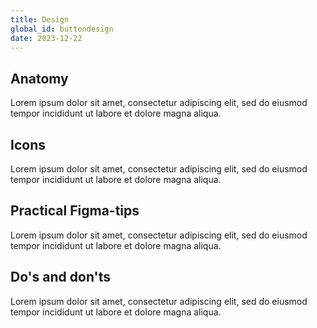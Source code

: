 ```yaml
---
title: Design
global_id: buttondesign
date: 2023-12-22
---
```


## Anatomy
Lorem ipsum dolor sit amet, consectetur adipiscing elit, sed do eiusmod tempor incididunt ut labore et dolore magna aliqua. 

<FigmaSVG node="1603-429" caption="From top - Primary, Secondary, Tertiary." height="300" />

## Icons
Lorem ipsum dolor sit amet, consectetur adipiscing elit, sed do eiusmod tempor incididunt ut labore et dolore magna aliqua. 

## Practical Figma-tips
Lorem ipsum dolor sit amet, consectetur adipiscing elit, sed do eiusmod tempor incididunt ut labore et dolore magna aliqua. 

## Do's and don'ts
Lorem ipsum dolor sit amet, consectetur adipiscing elit, sed do eiusmod tempor incididunt ut labore et dolore magna aliqua. 